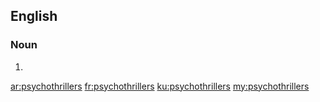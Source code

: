 ==English==

===Noun===
{{head|en|noun plural form}}

# {{plural of|psychothriller|lang=en}}

[[ar:psychothrillers]]
[[fr:psychothrillers]]
[[ku:psychothrillers]]
[[my:psychothrillers]]